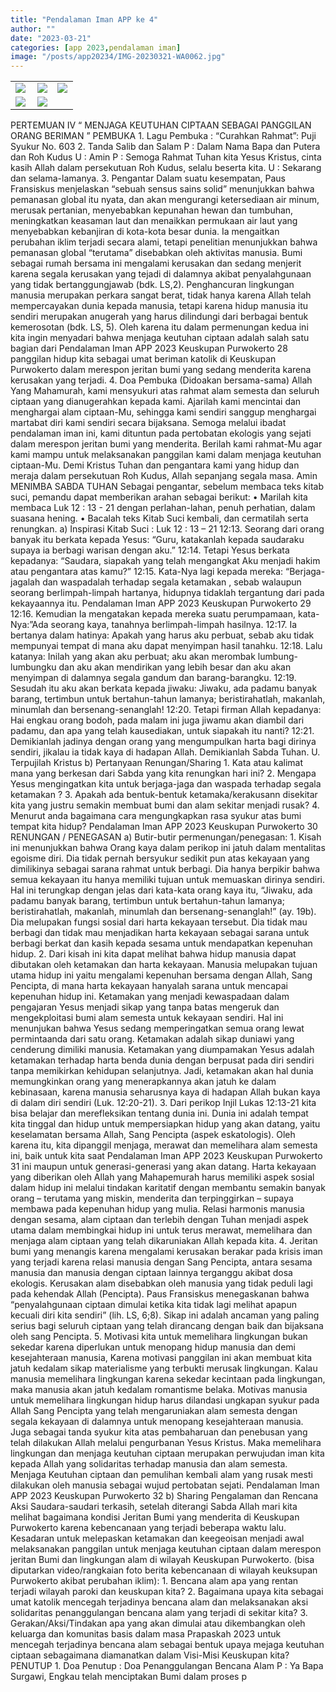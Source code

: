 ```yaml
---
title: "Pendalaman Iman APP ke 4"
author: ""
date: "2023-03-21"
categories: [app 2023,pendalaman iman]
image: "/posts/app20234/IMG-20230321-WA0062.jpg"
---
```


|                                                 |                                              |                                              |
|-------------------------------------------------|----------------------------------------------|----------------------------------------------|
| ![](/posts/app20234/IMG-20230321-WA0030(1).jpg) | ![](/posts/app20234/IMG-20230321-WA0034.jpg) | ![](/posts/app20234/IMG-20230321-WA0036.jpg) |
| ![](/posts/app20234/IMG-20230321-WA0035.jpg)    | ![](/posts/app20234/IMG-20230321-WA0037.jpg) |                                              |
PERTEMUAN IV
“ MENJAGA KEUTUHAN CIPTAAN 
SEBAGAI PANGGILAN ORANG BERIMAN ”
PEMBUKA
1. Lagu Pembuka : “Curahkan Rahmat”: Puji Syukur No. 603
2. Tanda Salib dan Salam
P : Dalam Nama Bapa dan Putera dan Roh Kudus
U : Amin
P : Semoga Rahmat Tuhan kita Yesus Kristus, cinta kasih Allah dalam 
persekutuan Roh Kudus, selalu beserta kita.
U : Sekarang dan selama-lamanya.
3. Pengantar
Dalam suatu kesempatan, Paus Fransiskus menjelaskan “sebuah sensus sains 
solid” menunjukkan bahwa pemanasan global itu nyata, dan akan mengurangi 
ketersediaan air minum, merusak pertanian, menyebabkan kepunahan hewan 
dan tumbuhan, meningkatkan keasaman laut dan menaikkan permukaan air laut 
yang menyebabkan kebanjiran di kota-kota besar dunia. Ia mengaitkan 
perubahan iklim terjadi secara alami, tetapi penelitian menunjukkan bahwa 
pemanasan global “terutama” disebabkan oleh aktivitas manusia.
Bumi sebagai rumah bersama ini mengalami kerusakan dan sedang menjerit 
karena segala kerusakan yang tejadi di dalamnya akibat penyalahgunaan yang 
tidak bertanggungjawab (bdk. LS,2). Penghancuran lingkungan manusia 
merupakan perkara sangat berat, tidak hanya karena Allah telah 
mempercayakan dunia kepada manusia, tetapi karena hidup manusia itu sendiri 
merupakan anugerah yang harus dilindungi dari berbagai bentuk kemerosotan 
(bdk. LS, 5). Oleh karena itu dalam permenungan kedua ini kita ingin 
menyadari bahwa menjaga keutuhan ciptaan adalah salah satu bagian dari
Pendalaman Iman APP 2023 Keuskupan Purwokerto 28
panggilan hidup kita sebagai umat beriman katolik di Keuskupan Purwokerto
dalam merespon jeritan bumi yang sedang menderita karena kerusakan yang 
terjadi.
4. Doa Pembuka (Didoakan bersama-sama)
Allah Yang Mahamurah, kami mensyukuri atas rahmat alam semesta dan
seluruh ciptaan yang dianugerahkan kepada kami. Ajarilah kami mencintai
dan menghargai alam ciptaan-Mu, sehingga kami sendiri sanggup
menghargai martabat diri kami sendiri secara bijaksana. Semoga melalui
ibadat pendalaman iman ini, kami dituntun pada pertobatan ekologis yang
sejati dalam merespon jeritan bumi yang menderita. Berilah kami
rahmat-Mu agar kami mampu untuk melaksanakan panggilan kami dalam
menjaga keutuhan ciptaan-Mu. Demi Kristus Tuhan dan pengantara kami
yang hidup dan meraja dalam persekutuan Roh Kudus, Allah sepanjang
segala masa. Amin
MENIMBA SABDA TUHAN
Sebagai pengantar, sebelum membaca teks kitab suci, pemandu dapat 
memberikan arahan sebagai berikut:
• Marilah kita membaca Luk 12 : 13 - 21 dengan perlahan-lahan, penuh 
perhatian, dalam suasana hening.
• Bacalah teks Kitab Suci kembali, dan cermatilah serta renungkan.
a) Inspirasi Kitab Suci : Luk 12 : 13 – 21 
12:13. Seorang dari orang banyak itu berkata kepada Yesus: "Guru, 
katakanlah kepada saudaraku supaya ia berbagi warisan dengan aku."
12:14. Tetapi Yesus berkata kepadanya: "Saudara, siapakah yang telah
mengangkat Aku menjadi hakim atau pengantara atas kamu?"
12:15. Kata-Nya lagi kepada mereka: "Berjaga-jagalah dan waspadalah 
terhadap segala ketamakan , sebab walaupun seorang 
berlimpah-limpah hartanya, hidupnya tidaklah tergantung dari pada 
kekayaannya itu.
Pendalaman Iman APP 2023 Keuskupan Purwokerto 29
12:16. Kemudian Ia mengatakan kepada mereka suatu perumpamaan, 
kata-Nya: "Ada seorang kaya, tanahnya berlimpah-limpah hasilnya.
12:17. Ia bertanya dalam hatinya: Apakah yang harus aku perbuat, sebab aku 
tidak mempunyai tempat di mana aku dapat menyimpan hasil 
tanahku.
12:18. Lalu katanya: Inilah yang akan aku perbuat; aku akan merombak 
lumbung-lumbungku dan aku akan mendirikan yang lebih besar dan 
aku akan menyimpan di dalamnya segala gandum dan 
barang-barangku.
12:19. Sesudah itu aku akan berkata kepada jiwaku: Jiwaku, ada padamu 
banyak barang, tertimbun untuk bertahun-tahun lamanya; 
beristirahatlah, makanlah, minumlah dan bersenang-senanglah!
12:20. Tetapi firman Allah kepadanya: Hai engkau orang bodoh, pada malam 
ini juga jiwamu akan diambil dari padamu, dan apa yang telah 
kausediakan, untuk siapakah itu nanti?
12:21. Demikianlah jadinya dengan orang yang mengumpulkan harta bagi 
dirinya sendiri, jikalau ia tidak kaya di hadapan Allah.
Demikianlah Sabda Tuhan. U. Terpujilah Kristus
b) Pertanyaan Renungan/Sharing
1. Kata atau kalimat mana yang berkesan dari Sabda yang kita 
renungkan hari ini?
2. Mengapa Yesus mengingatkan kita untuk berjaga-jaga dan waspada 
terhadap segala ketamakan ?
3. Apakah ada bentuk-bentuk ketamaka/kerakusann disekitar kita yang 
justru semakin membuat bumi dan alam sekitar menjadi rusak?
4. Menurut anda bagaimana cara mengungkapkan rasa syukur atas bumi 
tempat kita hidup?
Pendalaman Iman APP 2023 Keuskupan Purwokerto 30
RENUNGAN / PENEGASAN
a) Butir-butir permenungan/penegasan:
1. Kisah ini menunjukkan bahwa Orang kaya dalam perikop ini jatuh 
dalam mentalitas egoisme diri. Dia tidak pernah bersyukur sedikit pun 
atas kekayaan yang dimilikinya sebagai sarana rahmat untuk berbagi. 
Dia hanya berpikir bahwa semua kekayaan itu hanya memiliki tujuan
untuk memuaskan dirinya sendiri. Hal ini terungkap dengan jelas dari
kata-kata orang kaya itu, “Jiwaku, ada padamu banyak barang, 
tertimbun untuk bertahun-tahun lamanya; beristirahatlah, makanlah, 
minumlah dan bersenang-senanglah!” (ay. 19b). Dia melupakan fungsi 
sosial dari harta kekayaan tersebut. Dia tidak mau berbagi dan tidak mau 
menjadikan harta kekayaan sebagai sarana untuk berbagi berkat dan 
kasih kepada sesama untuk mendapatkan kepenuhan hidup. 
2. Dari kisah ini kita dapat melihat bahwa hidup manusia dapat dibutakan
oleh ketamakan dan harta kekayaan. Manusia melupakan tujuan utama 
hidup ini yaitu mengalami kepenuhan bersama dengan Allah, Sang
Pencipta, di mana harta kekayaan hanyalah sarana untuk mencapai 
kepenuhan hidup ini. Ketamakan yang menjadi kewaspadaan dalam
pengajaran Yesus menjadi sikap yang tanpa batas mengeruk dan 
mengekploitasi bumi alam semesta untuk kekayaan sendiri. Hal ini
menunjukan bahwa Yesus sedang memperingatkan semua orang lewat 
permintaanda dari satu orang. Ketamakan adalah sikap duniawi yang
cenderung dimiliki manusia. Ketamakan yang diumpamakan Yesus 
adalah ketamakan terhadap harta benda dunia dengan berpusat pada diri
sendiri tanpa memikirkan kehidupan selanjutnya. Jadi, ketamakan akan hal
dunia memungkinkan orang yang menerapkannya akan jatuh ke dalam 
kebinasaan, karena manusia seharusnya kaya di hadapan Allah bukan kaya
di dalam diri sendiri (Luk. 12:20-21).
3. Dari perikop Injil Lukas 12:13-21 kita bisa belajar dan merefleksikan 
tentang dunia ini. Dunia ini adalah tempat kita tinggal dan hidup untuk 
mempersiapkan hidup yang akan datang, yaitu keselamatan bersama 
Allah, Sang Pencipta (aspek eskatologis). Oleh karena itu, kita dipanggil
menjaga, merawat dan memelihara alam semesta ini, baik untuk kita saat 
Pendalaman Iman APP 2023 Keuskupan Purwokerto 31
ini maupun untuk generasi-generasi yang akan datang. Harta kekayaan 
yang diberikan oleh Allah yang Mahapemurah harus memiliki aspek 
sosial dalam hidup ini melalui tindakan karitatif dengan membantu 
semakin banyak orang – terutama yang miskin, menderita dan 
terpinggirkan – supaya membawa pada kepenuhan hidup yang mulia. 
Relasi harmonis manusia dengan sesama, alam ciptaan dan terlebih 
dengan Tuhan menjadi aspek utama dalam membingkai hidup ini untuk 
terus merawat, memelihara dan menjaga alam ciptaan yang telah 
dikaruniakan Allah kepada kita.
4. Jeritan bumi yang menangis karena mengalami kerusakan berakar pada 
krisis iman yang terjadi karena relasi manusia dengan Sang Pencipta, 
antara sesama manusia dan manusia dengan ciptaan lainnya terganggu 
akibat dosa ekologis. Kerusakan alam disebabkan oleh manusia yang 
tidak peduli lagi pada kehendak Allah (Pencipta). Paus Fransiskus 
menegaskanan bahwa “penyalahgunaan ciptaan dimulai ketika kita tidak 
lagi melihat apapun kecuali diri kita sendiri” (lih. LS, 6;8). Sikap ini 
adalah ancaman yang paling serius bagi seluruh ciptaan yang telah 
dirancang dengan baik dan bijaksana oleh sang Pencipta.
5. Motivasi kita untuk memelihara lingkungan bukan sekedar karena 
diperlukan untuk menopang hidup manusia dan demi kesejahteraan 
manusia, Karena motivasi panggilan ini akan membuat kita jatuh 
kedalam sikap materialisme yang terbukti merusak lingkungan. Kalau 
manusia memelihara lingkungan karena sekedar kecintaan pada 
lingkungan, maka manusia akan jatuh kedalam romantisme belaka. 
Motivas manusia untuk memelihara lingkungan hidup harus dilandasi 
ungkapan syukur pada Allah Sang Pencipta yang telah mengaruniakan 
alam semesta dengan segala kekayaan di dalamnya untuk menopang 
kesejahteraan manusia. Juga sebagai tanda syukur kita atas pembaharuan 
dan penebusan yang telah dilakukan Allah melalui pengurbanan Yesus 
Kristus. Maka memelihara lingkungan dan menjaga keutuhan ciptaan 
merupakan perwujudan iman kita kepada Allah yang solidaritas terhadap 
manusia dan alam semesta. Menjaga Keutuhan ciptaan dan pemulihan 
kembali alam yang rusak mesti dilakukan oleh manusia sebagai wujud 
pertobatan sejati. 
Pendalaman Iman APP 2023 Keuskupan Purwokerto 32
b) Sharing Pengalaman dan Rencana Aksi
Saudara-saudari terkasih, setelah diterangi Sabda Allah mari kita melihat 
bagaimana kondisi Jeritan Bumi yang menderita di Keuskupan Purwokerto 
karena kebencanaan yang terjadi beberapa waktu lalu. Kesadaran untuk
melepaskan ketamakan dan keegeoisan menjadi awal melaksanakan panggilan 
untuk menjaga keutuhan ciptaan dalam merespon jeritan Bumi dan 
lingkungan alam di wilayah Keuskupan Purwokerto. 
(bisa diputarkan video/rangkaian foto berita kebencanaan di wilayah 
keuksupan Purwokerto akibat perubahan iklim): 
1. Bencana alam apa yang rentan terjadi wilayah paroki dan keuskupan kita?
2. Bagaimana upaya kita sebagai umat katolik mencegah terjadinya bencana 
alam dan melaksanakan aksi solidaritas penanggulangan bencana alam yang
terjadi di sekitar kita?
3. Gerakan/Aksi/Tindakan apa yang akan dimulai atau dikembangkan oleh
keluarga dan komunitas basis dalam masa Prapaskah 2023 untuk mencegah 
terjadinya bencana alam sebagai bentuk upaya mejaga keutuhan ciptaan 
sebagaimana diamanatkan dalam Visi-Misi Keuskupan kita?
PENUTUP
1. Doa Penutup : Doa Penanggulangan Bencana Alam 
P : Ya Bapa Surgawi, Engkau telah menciptakan Bumi dalam proses p